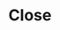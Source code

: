 ---
title: Close
slug: close
group: components
description: Muestra un diálogo de alerta con un mensaje opcional, y aguardará hasta que el usuario cierre la ventana de diálogo.
---